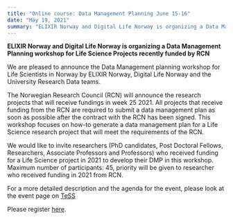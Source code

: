 ```yaml
---
title: "Online course: Data Management Planning June 15-16"
date: "May 19, 2021"
summary: "ELIXIR Norway and Digital Life Norway is organizing a Data Management Planning workshop for Life Science Projects recently funded by RCN"
---
```


**ELIXIR Norway and Digital Life Norway is organizing a Data Management Planning workshop for Life Science Projects recently funded by RCN**

We are pleased to announce the Data Management planning workshop for Life Scientists in Norway by ELIXIR Norway, Digital Life Norway and the University Research Data teams.

The Norwegian Research Council (RCN) will announce the research projects that will receive fundings in week 25 2021. All projects that receive funding from the RCN are required to submit a data management plan as soon as possible after the contract with the RCN has been signed. This workshop focuses on how-to generate a data management plan for a Life Science research project that will meet the requirements of the RCN.

We would like to invite researchers (PhD candidates, Post Doctoral Fellows, Researchers, Associate Professors and Professors) who received funding for a Life Science project in 2021 to develop their DMP in this workshop. Maximum number of participants: 45, priority will be given to researcher who received funding in 2021 from RCN.

For a more detailed description and the agenda for the event, please look at the event page on [TeSS](https://tess.elixir-europe.org/events/data-management-planning-workshop-for-life-science-projects-recently-funded-from-the-rcn)

Please register [here](https://nettskjema.no/a/dmp-june).
